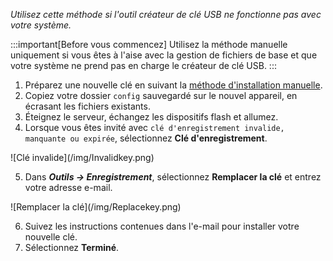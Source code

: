 *Utilisez cette méthode si l'outil créateur de clé USB ne fonctionne pas avec votre système.*

:::important[Before vous commencez]
Utilisez la méthode manuelle uniquement si vous êtes à l'aise avec la gestion de fichiers de base et que votre système ne prend pas en charge le créateur de clé USB.
:::

1. Préparez une nouvelle clé en suivant la [méthode d'installation manuelle](../../../getting-started/set-up-unraid/create-your-bootable-media.mdx#manual-install-method).
2. Copiez votre dossier `config` sauvegardé sur le nouvel appareil, en écrasant les fichiers existants.
3. Éteignez le serveur, échangez les dispositifs flash et allumez.
4. Lorsque vous êtes invité avec `clé d'enregistrement invalide, manquante ou expirée`, sélectionnez **Clé d'enregistrement**.

<div style={{ margin: 'auto', maxWidth: '600px', display: 'flex', flexDirection: 'column', alignItems: 'center' }}>
  ![Clé invalide](/img/Invalidkey.png)
</div>

5. Dans ***Outils → Enregistrement***, sélectionnez **Remplacer la clé** et entrez votre adresse e-mail.

<div style={{ margin: 'auto', maxWidth: '600px', display: 'flex', flexDirection: 'column', alignItems: 'center' }}>
  ![Remplacer la clé](/img/Replacekey.png)
</div>

6. Suivez les instructions contenues dans l'e-mail pour installer votre nouvelle clé.
7. Sélectionnez **Terminé**.
